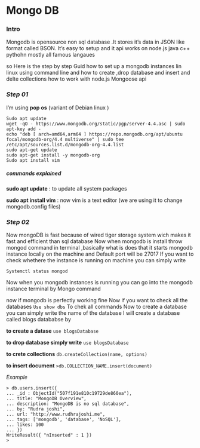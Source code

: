 

# Mongo DB


### Intro
Mongodb is opensource non sql database .It stores it’s data in JSON  like format  called BSON.
It’s easy to setup and it api works on node.js java c++ pythohn mostly all famous langaues

so Here is the step by step Guid how to set up a mongodb instances lin linux using command line and how to create ,drop database and insert and delte collections how to work with node.js  Mongoose api

### *Step 01* 
I’m using **pop os** (variant of Debian linux )

```
Sudo apt update
wget -qO - https://www.mongodb.org/static/pgp/server-4.4.asc | sudo apt-key add -
echo "deb [ arch=amd64,arm64 ] https://repo.mongodb.org/apt/ubuntu focal/mongodb-org/4.4 multiverse" | sudo tee /etc/apt/sources.list.d/mongodb-org-4.4.list
sudo apt-get update
sudo apt-get install -y mongodb-org
Sudo apt install vim 
```

##### commands explained



**sudo apt update** : to update all system packages     

**sudo apt install vim** : now vim is a text editor (we are using it to change mongodb.config files)


### *Step 02*
Now mongoDB is fast because of wired tiger storage system wich makes it fast and efficient than sql database
Now when mongodb is install throw mongod command in terminal ,basically what is does that it starts mongodb instance locally on the machine and Default port will be 27017
If you want to check whethere the instance is running on machine you can simply write

`Systemctl status mongod`



Now  when you mongodb instances is running you can go into the mongodb instance terminal by 
Mongo command


now if mongodb is perfectly working fine
Now if you want to check all the databases 
`Use show dbs`
To chek all commands
Now to create a database you can simply write the name of the database I will create a database called blogs datababse by

**to create a datase**
`use blogsDatabase`  

**to drop database simply write**
`use blogsDatabase` 

**to crete collections**
`db.createCollection(name, options)` 

**to insert document**
`>db.COLLECTION_NAME.insert(document)`

*Example*
```
> db.users.insert({
... _id : ObjectId("507f191e810c19729de860ea"),
... title: "MongoDB Overview",
... description: "MongoDB is no sql database",
... by: "Rudra joshi",
... url: "http://www.rudhrajoshi.me",
... tags: ['mongodb', 'database', 'NoSQL'],
... likes: 100
... })
WriteResult({ "nInserted" : 1 })
>

```










